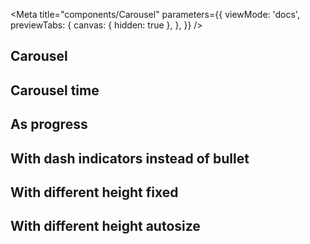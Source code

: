 
<Meta
  title="components/Carousel"
  parameters={{
    viewMode: 'docs',
    previewTabs: {
      canvas: { hidden: true },
    },
  }}
/>

## Carousel

<Canvas isExpanded>
  <Story name="Carousel">
    <div style={{ width: '90%', maxWidth: '600px', margin: '0 auto' }}>
      <Carousel>
        <ImgFixed src={Land.get().getParcelImage([-29, 55])} dimension="wide" />
        <ImgFixed
          src={Land.get().getParcelImage([-108, -30])}
          dimension="wide"
        />
        <ImgFixed
          src={Land.get().getParcelImage([144, -34])}
          dimension="wide"
        />
      </Carousel>
    </div>
  </Story>
</Canvas>

<Divider size="small" />

## Carousel time

<Canvas isExpanded>
  <Story name="Carousel time">
    <div style={{ width: '90%', maxWidth: '600px', margin: '0 auto' }}>
      <Carousel time={1000}>
        <ImgFixed src={Land.get().getParcelImage([-10, 58])} dimension="wide" />
        <ImgFixed
          src={Land.get().getParcelImage([-79, -54])}
          dimension="wide"
        />
        <ImgFixed
          src={Land.get().getParcelImage([111, -23])}
          dimension="wide"
        />
      </Carousel>
    </div>
  </Story>
</Canvas>

<Divider size="small" />

## As progress

<Canvas isExpanded>
  <Story name="As progress">
    <div style={{ width: '90%', maxWidth: '600px', margin: '0 auto' }}>
      <Carousel progress>
        <ImgFixed src={Land.get().getParcelImage([25, 74])} dimension="wide" />
        <ImgFixed src={Land.get().getParcelImage([26, 9])} dimension="wide" />
        <ImgFixed
          src={Land.get().getParcelImage([-143, -125])}
          dimension="wide"
        />
      </Carousel>
    </div>
  </Story>
</Canvas>

<Divider size="small" />

## With dash indicators instead of bullet

<Canvas isExpanded>
  <Story name="With dash indicators">
    <div style={{ width: '90%', maxWidth: '600px', margin: '0 auto' }}>
      <Carousel indicatorType={IndicatorType.Dash}>
        <ImgFixed src={Land.get().getParcelImage([25, 74])} dimension="wide" />
        <ImgFixed src={Land.get().getParcelImage([26, 9])} dimension="wide" />
        <ImgFixed
          src={Land.get().getParcelImage([-143, -125])}
          dimension="wide"
        />
      </Carousel>
    </div>
  </Story>
</Canvas>

<Divider size="small" />

## With different height fixed

<Canvas isExpanded>
  <Story name="With different height fixed">
    <div style={{ width: '90%', maxWidth: '600px', margin: '0 auto' }}>
      <Carousel>
        <ImgFixed src={Land.get().getParcelImage([25, 74])} dimension="wide" />
        <ImgFixed
          src={Land.get().getParcelImage([26, 9])}
          dimension="vertical"
        />
        <ImgFixed src={Land.get().getParcelImage([26, 9])} dimension="wide" />
      </Carousel>
    </div>
  </Story>
</Canvas>

<Divider size="small" />

## With different height autosize

<Canvas isExpanded>
  <Story name="With different height autosize">
    <div style={{ width: '90%', maxWidth: '600px', margin: '0 auto' }}>
      <Carousel autoResize>
        <ImgFixed src={Land.get().getParcelImage([25, 74])} dimension="wide" />
        <ImgFixed
          src={Land.get().getParcelImage([26, 9])}
          dimension="vertical"
        />
        <ImgFixed src={Land.get().getParcelImage([26, 9])} dimension="wide" />
      </Carousel>
    </div>
  </Story>
</Canvas>

<Divider size="small" />
